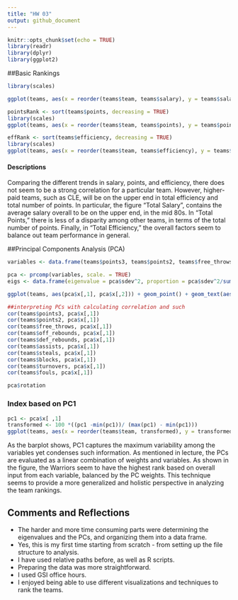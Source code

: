 ```yaml
---
title: "HW 03"
output: github_document
---
```


```r
knitr::opts_chunk$set(echo = TRUE)
library(readr)
library(dplyr)
library(ggplot2)
```

##Basic Rankings
```r
library(scales)

ggplot(teams, aes(x = reorder(teams$team, teams$salary), y = teams$salary)) + ggtitle(label = "NBA Teams Ranked by Total Salary") + geom_bar(stat = 'identity') + coord_flip()+labs(x = "Team", y = "Salary") + geom_vline(xintercept = mean(teams$salary), linetype = "solid", color = "red", size = 10)
```

```r
pointsRank <- sort(teams$points, decreasing = TRUE)
library(scales)
ggplot(teams, aes(x = reorder(teams$team, teams$points), y = teams$points)) + ggtitle(label = "NBA Teams Ranked by Total Points") + geom_bar(stat = 'identity') + coord_flip()+labs(x = "Team", y = "Salary") + geom_vline(xintercept = mean(teams$points), linetype = "solid", color = "red", size = 10)
```

```r
effRank <- sort(teams$efficiency, decreasing = TRUE)
library(scales)
ggplot(teams, aes(x = reorder(teams$team, teams$efficiency), y = teams$efficiency)) + ggtitle(label = "NBA Teams Ranked by Total Efficiency") + geom_bar(stat = 'identity') + coord_flip()+labs(x = "Team", y = "Salary") + geom_vline(xintercept = mean(teams$efficiency), linetype = "solid", color = "red", size = 3)
```

#### Descriptions
Comparing the different trends in salary, points, and efficiency, there does not seem to be a strong correlation for a particular team. However, higher-paid teams, such as CLE, will be on the upper end in total efficiency and total number of points. In particular, the figure "Total Salary", contains the average salary overall to be on the upper end, in the mid 80s. In "Total Points," there is less of a disparity among other teams, in terms of the total number of points. Finally, in "Total Efficiency," the overall factors seem to balance out team performance in general. 

##Principal Components Analysis (PCA)
```r

variables <- data.frame(teams$points3, teams$points2, teams$free_throws, teams$off_rebounds,teams$def_rebounds, teams$assists, teams$steals, teams$blocks, teams$turnovers, teams$fouls)

pca <- prcomp(variables, scale. = TRUE)
eigs <- data.frame(eigenvalue = pca$sdev^2, proportion = pca$sdev^2/sum(pca$sdev^2), cumprop = cumsum(apply(pca$x,2,var)/ sum(apply(pca$x,2,var))))

ggplot(teams, aes(pca$x[,1], pca$x[,2])) + geom_point() + geom_text(aes(label=teams$team)) + labs(title = "PCA plot(PC1 and PC2)", x="PC1", y="PC2")

##interpreting PCs with calculating correlation and such
cor(teams$points3, pca$x[,1])
cor(teams$points2, pca$x[,1])
cor(teams$free_throws, pca$x[,1])
cor(teams$off_rebounds, pca$x[,1])
cor(teams$def_rebounds, pca$x[,1])
cor(teams$assists, pca$x[,1])
cor(teams$steals, pca$x[,1])
cor(teams$blocks, pca$x[,1])
cor(teams$turnovers, pca$x[,1])
cor(teams$fouls, pca$x[,1])

pca$rotation
```

### Index based on PC1
```r
pc1 <- pca$x[ ,1]
transformed <- 100 *((pc1 -min(pc1))/ (max(pc1) - min(pc1)))
ggplot(teams, aes(x = reorder(teams$team, transformed), y = transformed)) + ggtitle(label = "NBA Teams Ranked by scaled PC1") + geom_bar(stat = 'identity') + coord_flip() + labs(x = "Team", y = "First PC (Scaled from 0 to 100)") 
```

As the barplot shows, PC1 captures the maximum variability among the variables yet condenses such information.  As mentioned in lecture, the PCs are evaluated as a linear combination of weights and variables. As shown in the figure, the Warriors seem to have the highest rank based on overall input from each variable, balanced by the PC weights. This technique seems to provide a more generalized and holistic perspective in analyzing the team rankings.

## Comments and Reflections

- The harder and more time consuming parts were determining the eigenvalues and the PCs, 
  and organizing them into a data frame.
- Yes, this is my first time starting from scratch - from setting up the file structure to analysis.
- I have used relative paths before, as well as R scripts. 
- Preparing the data was more straightforward.
- I used GSI office hours. 
- I enjoyed being able to use different visualizations and techniques to rank the teams. 
